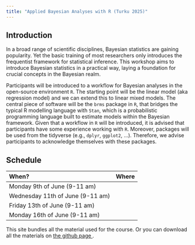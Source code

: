 ```yaml
---
title: "Applied Bayesian Analyses with R (Turku 2025)"
---
```



## Introduction

In a broad range of scientific disciplines, Bayesian statistics are gaining popularity. Yet the basic training of most researchers only introduces the frequentist framework for statistical inference. This workshop aims to introduce Bayesian statistics in a practical way, laying a foundation for crucial concepts in the Bayesian realm.
 
Participants will be introduced to a workflow for Bayesian analyses in the open-source environment `R`. The starting point will be the linear model (aka regression model) and we can extend this to linear mixed models. The central piece of software will be the `brms` package in `R`, that bridges the typical R modelling language with `Stan`, which is a probabilistic programming language built to estimate models within the Bayesian framework. Given that a workflow in `R` will be introduced, it is advised that participants have some experience working with `R`. Moreover, packages will be used from the tidyverse (e.g., `dplyr`, `ggplot2`, …). Therefore, we advise participants to acknowledge themselves with these packages. 


## Schedule

| When?  | Where    |
|:--------|:-------|
| Monday 9th of June (9-11 am) | |
| Wednesday 11th of June (9-11 am) | |
| Friday 13th of June (9-11 am) | |
| Monday 16th of June (9-11 am) | |


This site bundles all the material used for the course. Or you can download all the materials on <a href="https://github.com/Sdemaeyer2/ABAR_TURKU_2025" target="_blank">the github page </a>. 

